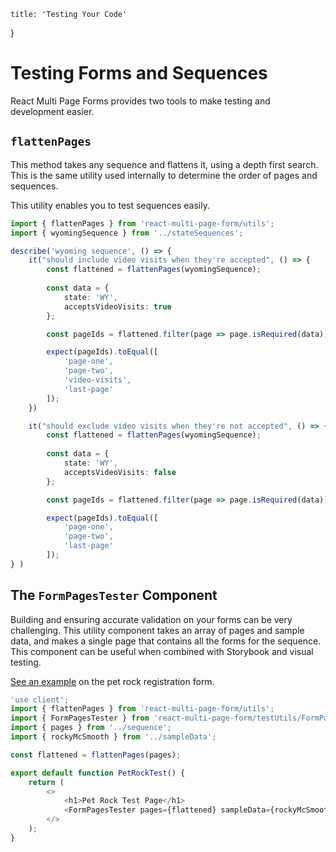    title: 'Testing Your Code'
}

# Testing Forms and Sequences

React Multi Page Forms provides two tools to make testing and development easier.

## `flattenPages`

This method takes any sequence and flattens it, using a depth first search. This is the same utility used internally to determine the order of pages and sequences.

This utility enables you to test sequences easily.

```typescript
import { flattenPages } from 'react-multi-page-form/utils';
import { wyomingSequence } from '../stateSequences';

describe('wyoming sequence', () => {
	it("should include video visits when they're accepted", () => {
		const flattened = flattenPages(wyomingSequence);
		
		const data = {
			state: 'WY',
			acceptsVideoVisits: true
		};

		const pageIds = flattened.filter(page => page.isRequired(data));

		expect(pageIds).toEqual([
			'page-one',
			'page-two',
			'video-visits',
			'last-page'
		]);
	})

	it("should exclude video visits when they're not accepted", () => {
		const flattened = flattenPages(wyomingSequence);
		
		const data = {
			state: 'WY',
			acceptsVideoVisits: false
		};

		const pageIds = flattened.filter(page => page.isRequired(data));

		expect(pageIds).toEqual([
			'page-one',
			'page-two',
			'last-page'
		]);
} )

```

## The `FormPagesTester` Component

Building and ensuring accurate validation on your forms can be very challenging. This utility component takes an array of pages and sample data, and makes a single page that contains all the forms for the sequence. This component can be useful when combined with Storybook and visual testing.

[See an example](/demos/petrock/test) on the pet rock registration form.

```typescript
'use client';
import { flattenPages } from 'react-multi-page-form/utils';
import { FormPagesTester } from 'react-multi-page-form/testUtils/FormPagesTester';
import { pages } from '../sequence';
import { rockyMcSmooth } from '../sampleData';

const flattened = flattenPages(pages);

export default function PetRockTest() {
    return (
        <>
            <h1>Pet Rock Test Page</h1>
            <FormPagesTester pages={flattened} sampleData={rockyMcSmooth} />
        </>
    );
}
```
